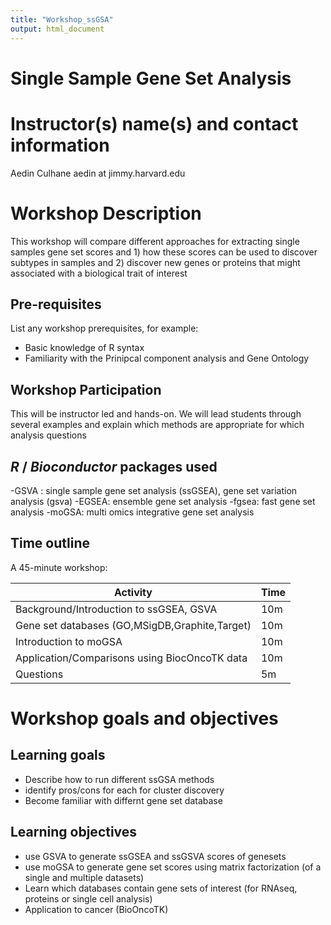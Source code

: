 ```yaml
---
title: "Workshop_ssGSA"
output: html_document
---
```

# Single Sample Gene Set Analysis 

# Instructor(s) name(s) and contact information

Aedin Culhane aedin at jimmy.harvard.edu

# Workshop Description

This workshop will compare different approaches for extracting single samples gene set scores and 1) how these scores can be used to discover subtypes in samples and 2) discover new genes or proteins that might associated with a biological trait of interest 

## Pre-requisites

List any workshop prerequisites, for example:

* Basic knowledge of R syntax
* Familiarity with the Prinipcal component analysis and Gene Ontology



## Workshop Participation

This will be instructor led and hands-on.  We will lead students through several examples and explain which methods are appropriate for which analysis questions

## _R_ / _Bioconductor_ packages used

-GSVA : single sample gene set analysis (ssGSEA), gene set variation analysis (gsva) 
-EGSEA: ensemble gene set analysis
-fgsea: fast gene set analysis
-moGSA: multi omics integrative gene set analysis

## Time outline

A 45-minute workshop:

| Activity                                               | Time |
|--------------------------------------------------------|------|
| Background/Introduction to ssGSEA, GSVA                | 10m  |
| Gene set databases (GO,MSigDB,Graphite,Target)         | 10m |
| Introduction to moGSA                                  | 10m |
| Application/Comparisons using BiocOncoTK data          | 10m |
| Questions                                              | 5m  |

# Workshop goals and objectives


## Learning goals

* Describe how to run different ssGSA methods
* identify pros/cons for each for cluster discovery
* Become familiar with differnt gene set database 


## Learning objectives

* use GSVA to generate ssGSEA and ssGSVA scores of genesets
* use moGSA to generate gene set scores using matrix factorization (of a single and multiple datasets)
* Learn which databases contain gene sets of interest (for RNAseq, proteins or single cell analysis)
* Application to cancer (BioOncoTK)


